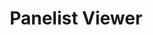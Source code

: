 ---
title: "Panelist Viewer"
description: "Description of your new file."
icon: "square-user"
sidebarTitle: "Panelist Viewer"
---